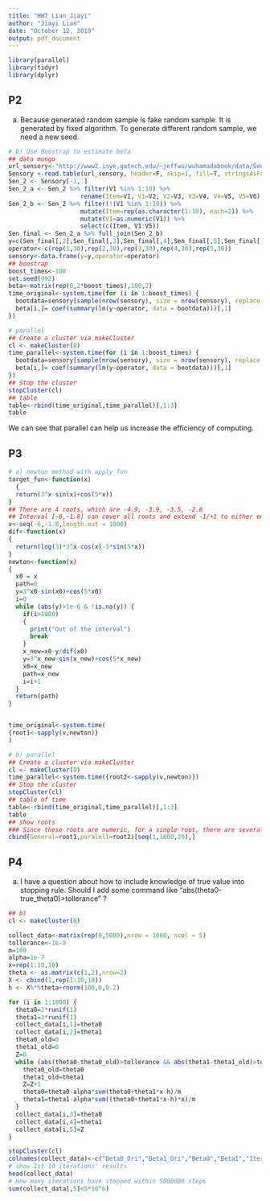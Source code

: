 ```yaml
---
title: "HW7_Lian_Jiayi"
author: "Jiayi Lian"
date: "October 12, 2019"
output: pdf_document
---
```


```r
library(parallel)
library(tidyr)
library(dplyr)
```



## P2
a)
Because generated random sample is fake random sample. It is generated by fixed algorithm. To generate different random sample, we need a new seed.
```r
# b) Use Boostrap to estimate beta
## data mungo
url_sensory<-"http://www2.isye.gatech.edu/~jeffwu/wuhamadabook/data/Sensory.dat"
Sensory <-read.table(url_sensory, header=F, skip=1, fill=T, stringsAsFactors = F)
Sen_2 <- Sensory[-1, ]
Sen_2_a <- Sen_2 %>% filter(V1 %in% 1:10) %>%
                    rename(Item=V1, V1=V2, V2=V3, V3=V4, V4=V5, V5=V6)
Sen_2_b <- Sen_2 %>% filter(!(V1 %in% 1:10)) %>%
                    mutate(Item=rep(as.character(1:10), each=2)) %>%
                    mutate(V1=as.numeric(V1)) %>%
                    select(c(Item, V1:V5)) 
Sen_final <- Sen_2_a %>% full_join(Sen_2_b) 
y=c(Sen_final[,2],Sen_final[,3],Sen_final[,4],Sen_final[,5],Sen_final[,6])
operator<-c(rep(1,30),rep(2,30),rep(3,30),rep(4,30),rep(5,30))
sensory<-data.frame(y=y,operator=operator)
## boostrap
boost_times<-100
set.seed(992)
beta<-matrix(rep(0,2*boost_times),100,2)
time_original<-system.time(for (i in 1:boost_times) {
  bootdata=sensory[sample(nrow(sensory), size = nrow(sensory), replace = TRUE),]
  beta[i,]= coef(summary(lm(y~operator, data = bootdata)))[,1]
})

# parallel
## Create a cluster via makeCluster
cl <- makeCluster(8)
time_parallel<-system.time(for (i in 1:boost_times) {
  bootdata=sensory[sample(nrow(sensory), size = nrow(sensory), replace = TRUE),]
  beta[i,]= coef(summary(lm(y~operator, data = bootdata)))[,1]
})
## Stop the cluster
stopCluster(cl)
## table
table<-rbind(time_original,time_parallel)[,1:3]
table
```

We can see that parallel can help us increase the efficiency of computing.

## P3
```r
# a) newton method with apply fun
target_fun<-function(x)
  {
  return(3^x-sin(x)+cos(5*x))
}
## There are 4 roots, which are -4.9, -3.9, -3.5, -2.8
## Interval [-6,-1.8] can cover all roots and extend -1/+1 to either end.
v<-seq(-6,-1.8,length.out = 1000)
dif<-function(x)
{
  return(log(3)*3^x-cos(x)-5*sin(5*x))
}
newton<-function(x)
{
  x0 = x
  path=0
  y=3^x0-sin(x0)+cos(5*x0)
  i=0
  while (abs(y)>1e-6 & !is.na(y)) {
    if(i>1000)
    {
      print("Out of the interval")
      break
    }
    x_new=x0-y/dif(x0)
    y=3^x_new-sin(x_new)+cos(5*x_new)
    x0=x_new
    path=x_new
    i=i+1
  }
  return(path)
}


time_original<-system.time(
{root1<-sapply(v,newton)}
)

# b) parallel
## Create a cluster via makeCluster
cl <- makeCluster(8)
time_parallel<-system.time({root2<-sapply(v,newton)})
## Stop the cluster
stopCluster(cl)
## table of time
table<-rbind(time_original,time_parallel)[,1:3]
table
## show roots
### Since these roots are numeric, for a single root, there are several rows. I just pick some rows out.
cbind(General=root1,paralell=root2)[seq(1,1000,20),]
```

## P4
a)
I have a question about how to include knowledge of true value into stopping rule. Should I add some command like "abs(theta0-true_theta0)>tollerance" ?
```r
## b)
cl <- makeCluster(8)

collect_data<-matrix(rep(0,5000),nrow = 1000, ncol = 5)
tollerance<-1e-9
m=100 
alpha=1e-7
x=rep(1:10,10)
theta <- as.matrix(c(1,2),nrow=2)
X <- cbind(1,rep(1:10,10))
h <- X%*%theta+rnorm(100,0,0.2)

for (i in 1:1000) {
  theta0=3*runif(1)
  theta1=3*runif(1)
  collect_data[i,1]=theta0
  collect_data[i,2]=theta1
  theta0_old=0
  theta1_old=0
  Z=0
  while (abs(theta0-theta0_old)>tollerance && abs(theta1-theta1_old)>tollerance && Z<5*10^6) {
    theta0_old=theta0
    theta1_old=theta1
    Z=Z+1
    theta0=theta0-alpha*sum(theta0+theta1*x-h)/m
    theta1=theta1-alpha*sum((theta0+theta1*x-h)*x)/m
  }
  collect_data[i,3]=theta0
  collect_data[i,4]=theta1
  collect_data[i,5]=Z
}

stopCluster(cl)
colnames(collect_data)<-c("Beta0_Ori","Beta1_Ori","Beta0","Beta1","Iteration")
# show 1st 10 iterations' results
head(collect_data)
# How many iterations have stopped within 5000000 steps
sum(collect_data[,5]<5*10^6)
```
